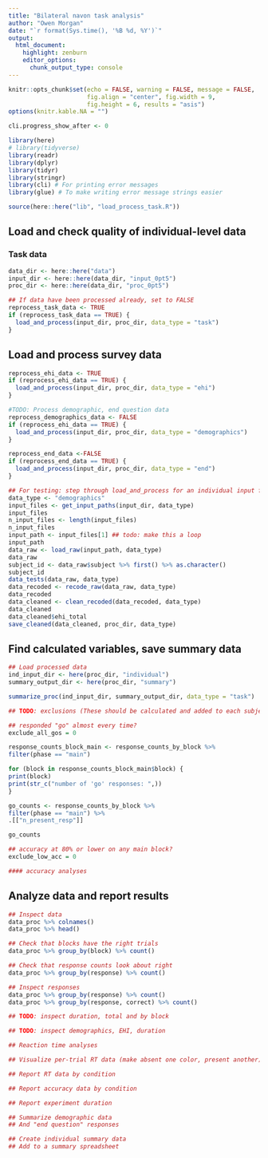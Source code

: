 ```yaml
---
title: "Bilateral navon task analysis"
author: "Owen Morgan"
date: "`r format(Sys.time(), '%B %d, %Y')`"
output:
  html_document:
    highlight: zenburn
    editor_options:
      chunk_output_type: console
---
```


```r
knitr::opts_chunk$set(echo = FALSE, warning = FALSE, message = FALSE,
                      fig.align = "center", fig.width = 9,
                      fig.height = 6, results = "asis")
options(knitr.kable.NA = "")

cli.progress_show_after <- 0
```

```r
library(here)
# library(tidyverse)
library(readr)
library(dplyr)
library(tidyr)
library(stringr)
library(cli) # For printing error messages
library(glue) # To make writing error message strings easier

source(here::here("lib", "load_process_task.R"))
```

## Load and check quality of individual-level data
### Task data
```r
data_dir <- here::here("data")
input_dir <- here::here(data_dir, "input_0pt5")
proc_dir <- here::here(data_dir, "proc_0pt5")

## If data have been processed already, set to FALSE
reprocess_task_data <- TRUE
if (reprocess_task_data == TRUE) {
  load_and_process(input_dir, proc_dir, data_type = "task")
}
```

## Load and process survey data
```r
reprocess_ehi_data <- TRUE
if (reprocess_ehi_data == TRUE) {
  load_and_process(input_dir, proc_dir, data_type = "ehi")
}

#TODO: Process demographic, end question data
reprocess_demographics_data <- FALSE
if (reprocess_ehi_data == TRUE) {
  load_and_process(input_dir, proc_dir, data_type = "demographics")
}

reprocess_end_data <-FALSE
if (reprocess_end_data == TRUE) {
  load_and_process(input_dir, proc_dir, data_type = "end")
}
```

```r
## For testing: step through load_and_process for an individual input file
data_type <- "demographics"
input_files <- get_input_paths(input_dir, data_type)
input_files
n_input_files <- length(input_files)
n_input_files
input_path <- input_files[1] ## todo: make this a loop
input_path
data_raw <- load_raw(input_path, data_type)
data_raw
subject_id <- data_raw$subject %>% first() %>% as.character()
subject_id
data_tests(data_raw, data_type)
data_recoded <- recode_raw(data_raw, data_type)
data_recoded
data_cleaned <- clean_recoded(data_recoded, data_type)
data_cleaned
data_cleaned$ehi_total
save_cleaned(data_cleaned, proc_dir, data_type)
```

## Find calculated variables, save summary data
```r
## Load processed data
ind_input_dir <- here(proc_dir, "individual")
summary_output_dir <- here(proc_dir, "summary")

summarize_proc(ind_input_dir, summary_output_dir, data_type = "task")
```

```r
## TODO: exclusions (These should be calculated and added to each subject's summary data)

## responded "go" almost every time?
exclude_all_gos = 0

response_counts_block_main <- response_counts_by_block %>%
filter(phase == "main")

for (block in response_counts_block_main$block) {
print(block)
print(str_c("number of 'go' responses: ",))
}

go_counts <- response_counts_by_block %>%
filter(phase == "main") %>%
.[["n_present_resp"]]

go_counts

## accuracy at 80% or lower on any main block?
exclude_low_acc = 0

#### accuracy analyses
```

## Analyze data and report results


```r
## Inspect data
data_proc %>% colnames()
data_proc %>% head()

## Check that blocks have the right trials
data_proc %>% group_by(block) %>% count()

## Check that response counts look about right
data_proc %>% group_by(response) %>% count()

## Inspect responses
data_proc %>% group_by(response) %>% count()
data_proc %>% group_by(response, correct) %>% count()

## TODO: inspect duration, total and by block

## TODO: inspect demographics, EHI, duration
```

```r
## Reaction time analyses
```

```r
## Visualize per-trial RT data (make absent one color, present another)

## Report RT data by condition
```

```r
## Report accuracy data by condition
```

```r
## Report experiment duration
```

```r
## Summarize demographic data
## And "end question" responses
```

```r
## Create individual summary data
## Add to a summary spreadsheet
```



